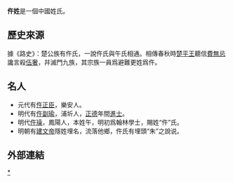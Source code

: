 '''仵姓'''是一個中國姓氏。

==歷史來源==
據《路史》：楚公族有仵氏，一說仵氏與午氏相通。相傳春秋時[[楚平王|楚平王]]聽信[[費無忌|費無忌]]讒言殺[[伍奢|伍奢]]，幷滅門九族，其宗族一員爲避難更姓爲仵。

==名人==
*元代有[[仵正臣|仵正臣]]，樂安人。
*明代有[[仵副瑜|仵副瑜]]，浦圻人，[[正德_(明朝)|正德]]年間[[進士|進士]]。
*明代[[仵璪|仵璪]]，鳳陽人，本姓午，明初爲翰林學士，賜姓“仵”氏。
*明朝有[[建文帝|建文帝]]隱姓埋名，流落他鄉，仵氏有埋頭“朱”之說说。

==外部連結==
{{Wikisource further reading}}

[[Category:仵姓|*]]